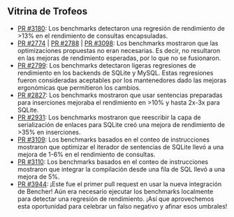 ## Vitrina de Trofeos

- [PR #3180][pr 3180]: Los benchmarks detectaron una regresión de rendimiento de >13% en el rendimiento de consultas encapsuladas.
- [PR #2774][pr 2774] | [PR #2788][pr 2788] | [PR #3098][pr 3098]: Los benchmarks mostraron que las optimizaciones propuestas no eran necesarias.
Es decir, no resultaron en las mejoras de rendimiento esperadas, por lo que no se fusionaron.
- [PR #2799][pr 2799]: Los benchmarks detectaron ligeras regresiones de rendimiento en los backends de SQLite y MySQL.
Estas regresiones fueron consideradas aceptables por los mantenedores dado las mejoras ergonómicas que permitieron los cambios.
- [PR #2827][pr 2827]: Los benchmarks mostraron que usar sentencias preparadas para inserciones mejoraba el rendimiento en >10% y hasta 2x-3x para SQLite.
- [PR #2931][pr 2931]: Los benchmarks mostraron que reescribir la capa de serialización de enlaces para SQLite creó una mejora de rendimiento de >35% en inserciones.
- [PR #3109][pr 3109]: Los benchmarks basados en el conteo de instrucciones mostraron que optimizar el iterador de sentencias de SQLite llevó a una mejora de 1-6% en el rendimiento de consultas.
- [PR #3110][pr 3110]: Los benchmarks basados en el conteo de instrucciones mostraron que integrar la compilación desde una fila de SQL llevó a una mejora de 5%.
- [PR #3944][pr 3944]: ¡Este fue el primer pull request en usar la nueva integración de Bencher!
Aún era necesario ejecutar los benchmarks localmente para detectar una regresión de rendimiento.
¡Así que aprovechemos esta oportunidad para celebrar un falso negativo y afinar esos umbrales!

[pr 3180]: https://github.com/diesel-rs/diesel/pull/3180
[pr 2774]: https://github.com/diesel-rs/diesel/pull/2774
[pr 2788]: https://github.com/diesel-rs/diesel/pull/2788
[pr 3098]: https://github.com/diesel-rs/diesel/pull/3098
[pr 2799]: https://github.com/diesel-rs/diesel/pull/2799
[pr 2827]: https://github.com/diesel-rs/diesel/pull/2827
[pr 2931]: https://github.com/diesel-rs/diesel/pull/2931
[pr 3109]: https://github.com/diesel-rs/diesel/pull/3109
[pr 3110]: https://github.com/diesel-rs/diesel/pull/3110
[pr 3944]: https://github.com/diesel-rs/diesel/pull/3944
